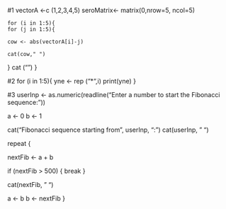 #1
    vectorA <-c (1,2,3,4,5)
    seroMatrix<- matrix(0,nrow=5, ncol=5)
   
    for (i in 1:5){
    for (j in 1:5){
   
    cow <- abs(vectorA[i]-j)
   
    cat(cow," ")
 }
    cat ("\n")
}    

#2
    for (i in 1:5){
    yne <- rep ("*",i)
    print(yne)
}
     
#3
    userInp <- as.numeric(readline("Enter a number to start the Fibonacci sequence: "))


a <- 0
b <- 1

cat("Fibonacci sequence starting from", userInp, ": ")
cat(userInp, " ")


repeat {

  nextFib <- a + b


  if (nextFib > 500) {
    break
  }


  cat(nextFib, " ")

 
  a <- b
  b <- nextFib
}
